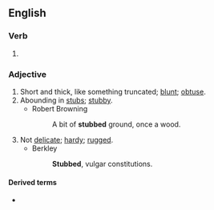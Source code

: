 ==English==

===Verb===
{{head|en|verb form}}

# {{en-past of|stub}}

===Adjective===
{{en-adj}}

# Short and thick, like something truncated; [[blunt]]; [[obtuse]].
# Abounding in [[stub]]s; [[stubby]].
#* Robert Browning
#*: A bit of '''stubbed''' ground, once a wood.
# Not [[delicate]]; [[hardy]]; [[rugged]].
#* Berkley
#*: '''Stubbed''', vulgar constitutions.

====Derived terms====
* {{l|en|stubbedness}}